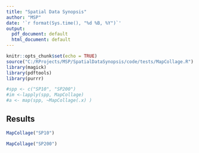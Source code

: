 ```yaml
---
title: "Spatial Data Synopsis"
author: "MSP"
date: '`r format(Sys.time(), "%d %B, %Y")`'
output:
  pdf_document: default
  html_document: default
---
```


```r
knitr::opts_chunk$set(echo = TRUE)
source("C:/RProjects/MSP/SpatialDataSynopsis/code/tests/MapCollage.R")
library(magick)
library(pdftools)
library(purrr)
```

```r
#spp <- c("SP10", "SP200")
#im <-lapply(spp, MapCollage) 
#a <- map(spp, ~MapCollage(.x) )
```

## Results
```r
MapCollage("SP10")
```

```r
MapCollage("SP200")
```

